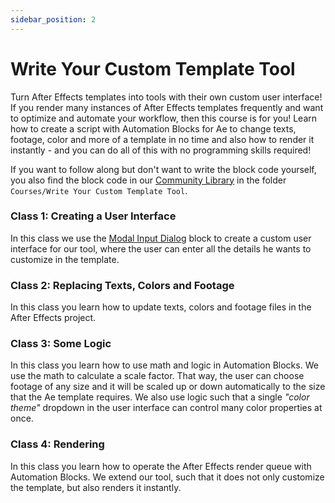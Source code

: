 ```yaml
---
sidebar_position: 2
---
```



# Write Your Custom Template Tool

Turn After Effects templates into tools with their own custom user interface! If you render many instances of After Effects templates frequently and want to optimize and automate your workflow, then this course is for you! Learn how to create a script with Automation Blocks for Ae to change texts, footage, color and more of a template in no time and also how to render it instantly - and you can do all of this with no programming skills required!

<RetinaImg src="/img/tutorials-ae/writeCustomTemplateToolOverview.png" alt="user interface of the tool we create"/>

If you want to follow along but don't want to write the block code yourself, you also find the block code in our [Community Library](intro.mdx#access-community-library) in the folder `Courses/Write Your Custom Template Tool`.

### Class 1: Creating a User Interface

<Youtube id="ikj6kveyGAA"/>

In this class we use the [Modal Input Dialog](/block-reference/userInterfaceAndComments#modal_input_dialog) block to create a custom user interface for our tool, where the user can enter all the details he wants to customize in the template.

### Class 2: Replacing Texts, Colors and Footage

<Youtube id="us3g8X-lrG8"/>

In this class you learn how to update texts, colors and footage files in the After Effects project. 

### Class 3: Some Logic

<Youtube id="twfkl3ozlGs"/>

In this class you learn how to use math and logic in Automation Blocks. We use the math to calculate a scale factor. That way, the user can choose footage of any size and it will be scaled up or down automatically to the size that the Ae template requires. We also use logic such that a single *"color theme"* dropdown in the user interface can control many color properties at once.

### Class 4: Rendering

In this class you learn how to operate the After Effects render queue with Automation Blocks. We extend our tool, such that it does not only customize the template, but also renders it instantly.

<Youtube id="t83c4MrsNcs"/>

